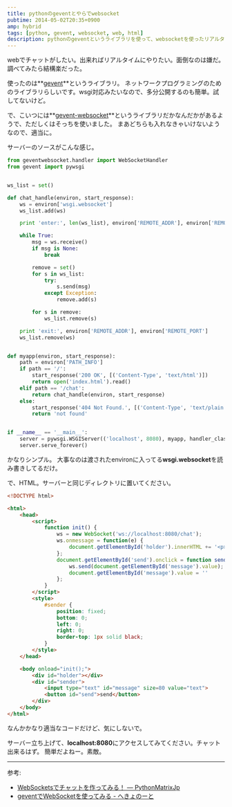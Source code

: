```yaml
---
title: pythonのgeventとやらでwebsocket
pubtime: 2014-05-02T20:35+0900
amp: hybrid
tags: [python, gevent, websocket, web, html]
description: pythonのgeventというライブラリを使って、websocketを使ったリアルタイム通信を実装してみました。
---
```


webでチャットがしたい。出来ればリアルタイムにやりたい。面倒なのは嫌だ。
調べてみたら結構楽だった。

使ったのは**[gevent](https://pypi.python.org/pypi/gevent)**というライブラリ。
ネットワークプログラミングのためのライブラリらしいです。wsgi対応みたいなので、多分公開するのも簡単。試してないけど。

で、こいつには**[gevent-websocket](https://pypi.python.org/pypi/gevent-websocket/)**というライブラリだかなんだかがあるようで、ただしくはそっちを使いました。
まあどちらも入れなきゃいけないようなので、適当に。

サーバーのソースがこんな感じ。
``` python
from geventwebsocket.handler import WebSocketHandler
from gevent import pywsgi


ws_list = set()

def chat_handle(environ, start_response):
    ws = environ['wsgi.websocket']
    ws_list.add(ws)

    print 'enter:', len(ws_list), environ['REMOTE_ADDR'], environ['REMOTE_PORT']

    while True:
        msg = ws.receive()
        if msg is None:
            break

        remove = set()
        for s in ws_list:
            try:
                s.send(msg)
            except Exception:
                remove.add(s)

        for s in remove:
            ws_list.remove(s)

    print 'exit:', environ['REMOTE_ADDR'], environ['REMOTE_PORT']
    ws_list.remove(ws)


def myapp(environ, start_response):  
    path = environ['PATH_INFO']
    if path == '/': 
        start_response('200 OK', [('Content-Type', 'text/html')])  
        return open('index.html').read()
    elif path == '/chat':  
        return chat_handle(environ, start_response)
    else:
        start_response('404 Not Found.', [('Content-Type', 'text/plain')])  
        return 'not found'


if __name__ == '__main__':
    server = pywsgi.WSGIServer(('localhost', 8080), myapp, handler_class=WebSocketHandler)
    server.serve_forever()
```
かなりシンプル。
大事なのは渡されたenvironに入ってる**wsgi.websocket**を読み書きしてるだけ。

で、HTML。サーバーと同じディレクトリに置いてください。
``` html
<!DOCTYPE html>

<html>
    <head>
        <script>
            function init() {
                ws = new WebSocket('ws://localhost:8080/chat');
                ws.onmessage = function(e) {
                    document.getElementById('holder').innerHTML += '<p>' + e.data + '</p>\n';
                };
                document.getElementById('send').onclick = function send(){
                    ws.send(document.getElementById('message').value);
                    document.getElementById('message').value = ''
                };
            }
        </script>
        <style>
            #sender {
                position: fixed;
                bottom: 0;
                left: 0;
                right: 0;
                border-top: 1px solid black;
            }
        </style>
    </head>

    <body onload="init();">
        <div id="holder"></div>
        <div id="sender">
            <input type="text" id="message" size=80 value="text">
            <button id="send">send</button>
        </div>
    </body>
</html>
```
なんかかなり適当なコードだけど、気にしないで。

サーバー立ち上げて、**localhost:8080**にアクセスしてみてください。チャット出来るはず。
簡単だよねー。素敵。

---

参考:
- [WebSocketsでチャットを作ってみる！ &mdash; PythonMatrixJp](http://python.matrix.jp/pages/web/chat_sample.html)
- [geventでWebSocketを使ってみる - へきょのーと](http://d.hatena.ne.jp/hekyou/20120712/p1)
